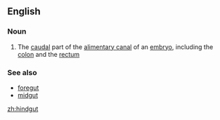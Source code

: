 ==English==

===Noun===
{{wikipedia}}
{{en-noun}}

#{{anatomy}} The [[caudal]] part of the [[alimentary canal]] of an [[embryo]], including the [[colon]] and the [[rectum]]

===See also===
*[[foregut]]
*[[midgut]]

[[zh:hindgut]]